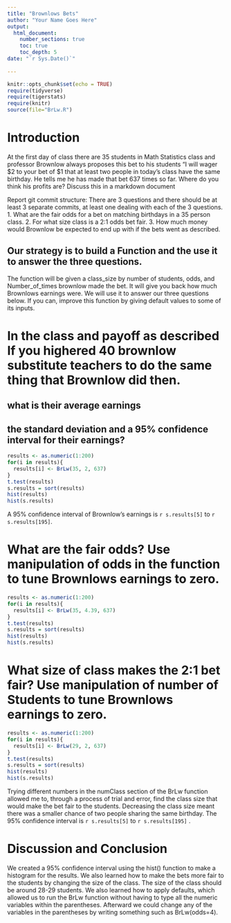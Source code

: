 ```yaml
---
title: "Brownlows Bets"
author: "Your Name Goes Here"
output: 
  html_document:
    number_sections: true
    toc: true
    toc_depth: 5
date: "`r Sys.Date()`"    
    
---
```

```r
knitr::opts_chunk$set(echo = TRUE)
require(tidyverse)
require(tigerstats)
require(knitr)
source(file="BrLw.R")
```


<!-- We recommend you use git branches -- create a separate branch for each major section i.e. Introduction, Methods, Results, Inferential Results, and Discussion and Conclusions - leave the YAML block untouched until the final merge where you put in your own name !-->

# Introduction

<!--In this section you explain what you are trying to show.  Where did the data come from?  What is the research or other question you are trying to answer?!-->

 At the first day of class there are 35 students in Math Statistics class and professor Brownlow always proposes this bet to his students "I will wager $2 to your bet of $1 that at least two people in today's class have  the same birthday.  He tells me he has made that bet 637 times so far. Where do you think his profits are? Discuss this in a markdown document
 
Report git commit structure:
There are 3 questions and there should be at least 3 separate commits, at least one dealing with each of the 3 questions.
1. What are the fair odds for a bet on matching birthdays in a 35 person class.
2. For what size class is a 2:1 odds bet fair.
3. How much money would Brownlow be expected to end up with if the bets went as described.

## Our strategy is to build a Function and the use it to answer the three questions. 

The function will be given a class_size by number of students, odds, and Number_of_times brownlow made the bet.  It will give you back how much Brownlows earnings were. We will use it to answer our three questions below. If you can, improve this function by giving default values to some of its inputs. 

# In the class and payoff as described  If you highered 40 brownlow substitute teachers to do the same thing that Brownlow did then.
## what is their average earnings
## the standard deviation and a 95% confidence interval for their earnings?
  
<!--Explain and display your method of coming up with a 95% confidence interval of  professor Brownlows winnings (or losings)-->

```r
results <- as.numeric(1:200)
for(i in results){
  results[i] <- BrLw(35, 2, 637)
}
t.test(results) 
s.results = sort(results)
hist(results)
hist(s.results)
```
  
A 95% confidence interval of Brownlow's earnings is `r s.results[5]` to `r s.results[195]`.
  
# What are the fair odds? Use manipulation of odds in the function to tune Brownlows earnings to zero. 
   
```r
results <- as.numeric(1:200)
for(i in results){
  results[i] <- BrLw(35, 4.39, 637)
}
t.test(results) 
s.results = sort(results)
hist(results)
hist(s.results)
```
   
<!--Decide on your methods:  In this section explain the approach you will take to attack the issue --- how will you decide on a likely estimate of professor Brownlow's earnings or losses after 637 bets. Also explain how you construct a 95% confidence interval about your estimate of his winnings !-->




# What size of class makes the 2:1 bet fair?  Use manipulation of number of Students to tune Brownlows earnings to zero.

<!--Explain and display the results of your method of coming up with the estimate of professor Brownlows betting profits!-->
  
```r
results <- as.numeric(1:200)
for(i in results){
  results[i] <- BrLw(29, 2, 637)
}
t.test(results) 
s.results = sort(results)
hist(results)
hist(s.results)
```
   
Trying different numbers in the numClass section of the BrLw function allowed me to, through a process of trial and error, find the class size that would make the bet fair to the students. Decreasing the class size meant there was a smaller chance of two people sharing the same birthday. The 95% confidence interval is `r s.results[5]` to `r s.results[195]` .
  
    

# Discussion and Conclusion

<!--Discussion and conclusion here.  If professor Brownlow is consistantly making or losing money how could he change his payout so that his profits center on zero?  Also discuss what size his class should be in order to have his current scheme balance at zero profit.!-->
  
We created a 95% confidence interval using the hist() function to make a histogram for the results. We also learned how to make the bets more fair to the students by changing the size of the class. The size of the class should be around 28-29 students. We also learned how to apply defaults, which allowed us to run the BrLw function without having to type all the numeric variables within the parentheses. Afterward we could change any of the variables in the parentheses by writing something such as BrLw(odds=4). 
  